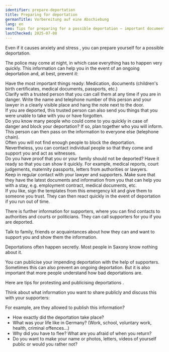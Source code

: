 ```yaml
---
identifier: prepare-deportation
title: Preparing for deportation
germanTitle: Vorbereitung auf eine Abschiebung
lang: en
seo: Tips for preparing for a possible deportation – important documents, emergency contacts, evidence and available support
lastChecked: 2025-07-08
---
```


Even if it causes <InternalShortLink identifier="stress">anxiety and stress</InternalShortLink> , you can prepare yourself for a possible deportation.

The police may come at night, in which case everything has to happen very quickly. This information can help you in the event of an ongoing deportation and, at best, prevent it:

Have the most important things ready: Medication, documents (children's birth certificates, medical documents, passports, etc.) <br/>
Clarify with a trusted person that you can call them at any time if you are in danger. Write the name and telephone number of this person and your lawyer in a clearly visible place and hang the note next to the door. <br/>
If you are deported, this trusted person can also send you things that you were unable to take with you or have forgotten. <br/>
Do you know many people who could come to you quickly in case of danger and block your deportation? If so, plan together who you will inform. This person can then pass on the information to everyone else (telephone chain). <br/>
Often you will not find enough people to block the deportation. Nevertheless, you can contact individual people so that they come and support you and act as witnesses. <br/>
Do you have proof that you or your family should not be deported? Have it ready so that you can show it quickly. For example, medical reports, court judgements, maternity passports, letters from authorities or lawyers. <br/>
Keep in regular contact with your lawyer and supporters. Make sure that they have the latest documents and information from you that can help you with a stay, e.g. employment contract, medical documents, etc. <br/>
If you like, sign the <InternalShortLink identifier="forms">templates</InternalShortLink> from this emergency kit and give them to someone you trust. They can then react quickly in the event of deportation if you run out of time. <br/>

There is further <InternalShortLink identifier="support">information for supporters</InternalShortLink>, where you can find <InternalShortLink identifier="contacts">contacts</InternalShortLink> to authorities and courts or politicians. They can call supporters for you if you are deported.

Talk to family, friends or acquaintances about how they can and want to support you and show them the information.

Deportations often happen secretly. Most people in Saxony know nothing about it.

You can publicise your impending deportation with the help of supporters. Sometimes this can also prevent an ongoing deportation. But it is also important that more people understand how bad deportations are.

Here are <InternalShortLink identifier="publicity">tips for protesting and publicising deportations</InternalShortLink> .

Think about what information you want to share publicly and discuss this with your supporters:

For example, are they allowed to publish this information?

- How exactly did the deportation take place?
- What was your life like in Germany? (Work, school, voluntary work, health, criminal offences...)
- Why did you have to flee? What are you afraid of when you return?
- Do you want to make your name or photos, letters, videos of yourself public or would you rather not?
